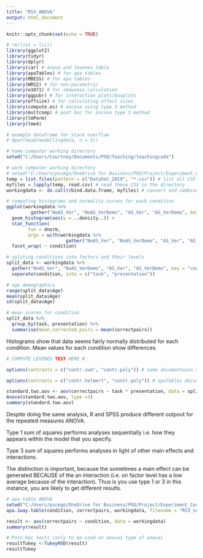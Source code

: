 ```yaml
---
title: "RS3_ANOVA"
output: html_document
---
```


```r
knitr::opts_chunk$set(echo = TRUE)
```

```r
# rm(list = ls())
library(ggplot2)
library(tidyr)
library(dplyr)
library(car) # anova and levenes table
library(apaTables) # for apa tables
library(MBESS) # for apa tables
library(WRS2) # for non-parametric
library(e1071) # for skewness calculation
library(ggpubr) # for interaction plots/boxplots
library(effsize) # for calculating effect sizes
library(compute.es) # ancova using type 3 method
library(multcomp) # post hoc for ancova type 3 method
library(lmPerm)
library(lme4)

# example dataframe for stack overflow
# dput(head(modellingdata, n = 5))
```

```r

# home computer working directory
setwd("C:/Users/Courtney/Documents/PhD/Teaching/teachingcode")

# work computer working directory
# setwd("C:/Users/pscmgo/OneDrive for Business/PhD/Project/Experiment_Code/teachingcode")
temp = list.files(pattern = c("DataSet_2019", "*.csv")) # list all CSV files in the directory
myfiles = lapply(temp, read.csv) # read these CSV in the directory
workingdata <- do.call(rbind.data.frame, myfiles) # convert and combine the CSV files into dataframe

```

```r

# computing histograms and normality curves for each condition
ggplot(workingdata %>%
         gather("NoAS_Ver", "NoAS_VerDemo", "AS_Ver", "AS_VerDemo", key = "condition", value = "correctpairs"), aes(x = correctpairs)) +
  geom_histogram(aes(y = ..density..)) +
  stat_function(
		fun = dnorm, 
		args = with(workingdata %>%
		              gather("NoAS_Ver", "NoAS_VerDemo", "AS_Ver", "AS_VerDemo", key = "condition", value = "correctpairs"), c(mean = mean(correctpairs), sd = sd(correctpairs)))) + 
  facet_wrap( ~ condition)

# spliting conditions into factors and their levels
split_data <- workingdata %>%
  gather("NoAS_Ver", "NoAS_VerDemo", "AS_Ver", "AS_VerDemo", key = "condition", value = "correctpairs") %>%
  separate(condition, into = c("task", "presentation"))

# age demographics
range(split_data$Age)
mean(split_data$Age)
sd(split_data$Age)

# mean scores for condition
split_data %>%
  group_by(task, presentation) %>%
  summarise(mean_corrected_pairs = mean(correctpairs))

```

Histograms show that data seems fairly normally distributed for each condition. Mean values for each condition show differences. 

```r

# COMPUTE LEVENES TEST HERE #

```


```r

options(contrasts = c("contr.sum", "contr.poly")) # some documentaion says this is the correct options for type 3 sum of squares

options(contrasts = c("contr.helmert", "contr.poly")) # apaTables documentation says this is the correct option for matching SPSS output

standard.two.aov <- aov(correctpairs ~ task * presentation, data = split_data)
Anova(standard.two.aov, type =3)
summary(standard.two.aov)


```

Despite doing the same analysis, R and SPSS produce different outpout for the repeated measures ANOVA. 

Type 1 sum of squares performs analyses sequentially i.e. how they appears within the model that you specify.

Type 3 sum of squares performs analyses in light of other main effects and interactions.

The distinction is important, because the sometimes a main effect can be generated BECAUSE of the an interaction (i.e. on factor level has a low average because of the interaction). Thus is you use type 1 or 3 in this instance, you are likely to get different results.

```r

# apa table ANOVA
setwd("C:/Users/pscmgo/OneDrive for Business/PhD/Project/Experiment_Code/teachingcode")
apa.1way.table(condition, correctpairs, workingdata, filename = "RS3_seminar.doc", show.conf.interval = TRUE, landscape = TRUE)

result <- aov(correctpairs ~ condition, data = workingdata)
summary(result)

# Post-hoc tests (only to be used on anova1 type of anova)
resultTukey <-TukeyHSD(result)
resultTukey




```